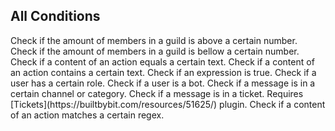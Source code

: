 ## All Conditions


<Properties>
  <Property name="aboveMembers" type="Required Args: amount - number">
    Check if the amount of members in a guild is above a certain number.
  </Property>
  <Property name="bellowMembers" type="Required Args: amount - number">
    Check if the amount of members in a guild is bellow a certain number.
  </Property>
  <Property name="content" type="Required Args: value - string[]">
    Check if a content of an action equals a certain text.
  </Property>
  <Property name="contentContains" type="Required Args: value - string[]">
    Check if a content of an action contains a certain text.
  </Property>
  <Property name="expression" type="Required Args: input - string, operator - string, output - string">
    Check if an expression is true.
  </Property>
  <Property name="hasRole" type="Required Args: role - string, Optionnal Args: inherit - boolean">
    Check if a user has a certain role.
  </Property>
  <Property name="isBot">
    Check if a user is a bot.
  </Property>
  <Property name="inChannel" type="Required Args: value - string[]">
    Check if a message is in a certain channel or category.
  </Property>
  <Property name="inTicket">
    Check if a message is in a ticket. Requires [Tickets](https://builtbybit.com/resources/51625/) plugin.
  </Property>
  <Property name="regex" type="Required Args: value - string">
    Check if a content of an action matches a certain regex.
  </Property>
</Properties>